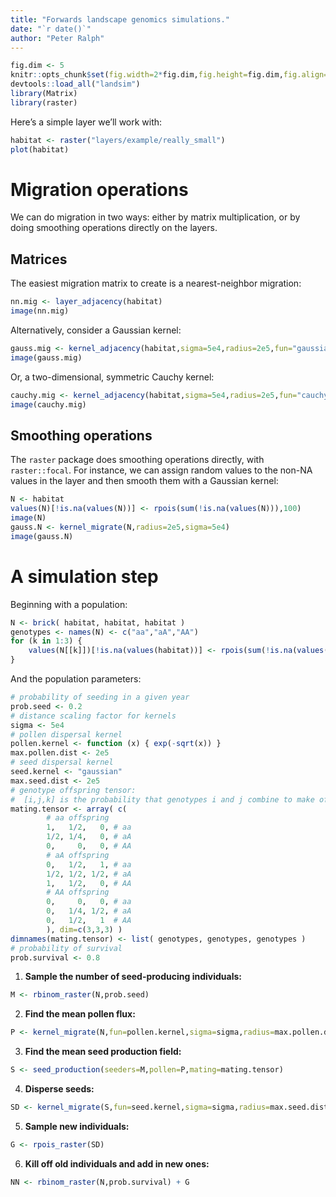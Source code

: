 ```yaml
---
title: "Forwards landscape genomics simulations."
date: "`r date()`"
author: "Peter Ralph"
---
```



```r
fig.dim <- 5
knitr::opts_chunk$set(fig.width=2*fig.dim,fig.height=fig.dim,fig.align='center')
devtools::load_all("landsim")
library(Matrix)
library(raster)
```

Here's a simple layer we'll work with:
```r
habitat <- raster("layers/example/really_small")
plot(habitat)
```


Migration operations
====================

We can do migration in two ways:
either by matrix multiplication,
or by doing smoothing operations directly on the layers.


Matrices
--------

The easiest migration matrix to create is a nearest-neighbor migration:
```r
nn.mig <- layer_adjacency(habitat)
image(nn.mig)
```

Alternatively, consider a Gaussian kernel:
```r
gauss.mig <- kernel_adjacency(habitat,sigma=5e4,radius=2e5,fun="gaussian")
image(gauss.mig)
```

Or, a two-dimensional, symmetric Cauchy kernel:
```r
cauchy.mig <- kernel_adjacency(habitat,sigma=5e4,radius=2e5,fun="cauchy")
image(cauchy.mig)
```


Smoothing operations
--------------------

The `raster` package does smoothing operations directly, with `raster::focal`.
For instance, we can assign random values to the non-NA values in the layer
and then smooth them with a Gaussian kernel:
```r
N <- habitat
values(N)[!is.na(values(N))] <- rpois(sum(!is.na(values(N))),100)
image(N)
gauss.N <- kernel_migrate(N,radius=2e5,sigma=5e4)
image(gauss.N)
```


A simulation step
=================

Beginning with a population:
```r
N <- brick( habitat, habitat, habitat )
genotypes <- names(N) <- c("aa","aA","AA")
for (k in 1:3) {
    values(N[[k]])[!is.na(values(habitat))] <- rpois(sum(!is.na(values(habitat))),100)
}
```

And the population parameters:
```r
# probability of seeding in a given year
prob.seed <- 0.2
# distance scaling factor for kernels
sigma <- 5e4
# pollen dispersal kernel
pollen.kernel <- function (x) { exp(-sqrt(x)) }
max.pollen.dist <- 2e5
# seed dispersal kernel
seed.kernel <- "gaussian"
max.seed.dist <- 2e5
# genotype offspring tensor: 
#  [i,j,k] is the probability that genotypes i and j combine to make offspring genotype k
mating.tensor <- array( c(
        # aa offspring
        1,   1/2,   0, # aa
        1/2, 1/4,   0, # aA
        0,     0,   0, # AA
        # aA offspring
        0,   1/2,   1, # aa
        1/2, 1/2, 1/2, # aA
        1,   1/2,   0, # AA
        # AA offspring
        0,     0,   0, # aa
        0,   1/4, 1/2, # aA
        0,   1/2,   1  # AA
        ), dim=c(3,3,3) )
dimnames(mating.tensor) <- list( genotypes, genotypes, genotypes )
# probability of survival
prob.survival <- 0.8
```


1. **Sample the number of seed-producing individuals:**

```r
M <- rbinom_raster(N,prob.seed)
```

2. **Find the mean pollen flux:**

```r
P <- kernel_migrate(N,fun=pollen.kernel,sigma=sigma,radius=max.pollen.dist)
```

3. **Find the mean seed production field:**

```r
S <- seed_production(seeders=M,pollen=P,mating=mating.tensor)
```

4. **Disperse seeds:**

```r
SD <- kernel_migrate(S,fun=seed.kernel,sigma=sigma,radius=max.seed.dist)
```

5. **Sample new individuals:**

```r
G <- rpois_raster(SD)
```

6. **Kill off old individuals and add in new ones:**

```r
NN <- rbinom_raster(N,prob.survival) + G
```

